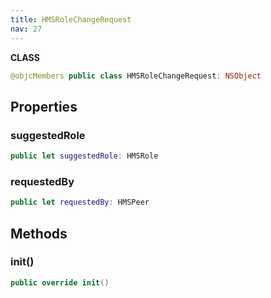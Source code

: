 ```yaml
---
title: HMSRoleChangeRequest
nav: 27
---
```


**CLASS**

```swift
@objcMembers public class HMSRoleChangeRequest: NSObject
```

## Properties

### suggestedRole

```swift
public let suggestedRole: HMSRole
```

### requestedBy

```swift
public let requestedBy: HMSPeer
```

## Methods

### init()

```swift
public override init()
```
